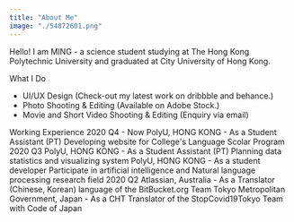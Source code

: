 ```yaml
---
title: "About Me"
image: "./54872601.png"
---
```



Hello! I am MING - a science student studying at The Hong Kong Polytechnic University and graduated at City University of Hong Kong.

What I Do
- UI/UX Design (Check-out my latest work on dribbble and behance.)
- Photo Shooting & Editing (Available on Adobe Stock.)
- Movie and Short Video Shooting & Editing (Enquiry via email)

Working Experience
2020 Q4 - Now
PolyU, HONG KONG - As a Student Assistant (PT) Developing website for College's Language Scolar Program
2020 Q3
PolyU, HONG KONG - As a Student Assistant (PT) Planning data statistics and visualizing system
PolyU, HONG KONG - As a student developer Participate in artificial intelligence and Natural language processing research field
2020 Q2
Atlassian, Australia - As a Translator (Chinese, Korean) language of the BitBucket.org Team 
Tokyo Metropolitan Government, Japan - As a CHT Translator of the StopCovid19Tokyo Team with Code of Japan
